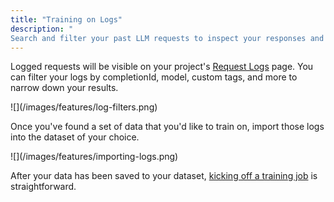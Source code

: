 ```yaml
---
title: "Training on Logs"
description: "
Search and filter your past LLM requests to inspect your responses and build a training dataset."
---
```


Logged requests will be visible on your project's [Request Logs](https://app.openpipe.ai/p/BRZFEx50Pf/request-logs?filterData=%7B%22shown%22%3Atrue%2C%22filters%22%3A%5B%7B%22id%22%3A%221706912835890%22%2C%22field%22%3A%22request%22%2C%22comparator%22%3A%22CONTAINS%22%2C%22value%22%3A%22You+are+an+expert%22%7D%2C%7B%22id%22%3A%221706912850914%22%2C%22field%22%3A%22response%22%2C%22comparator%22%3A%22NOT_CONTAINS%22%2C%22value%22%3A%22As+an+AI+language+model%22%7D%2C%7B%22id%22%3A%221706912861496%22%2C%22field%22%3A%22model%22%2C%22comparator%22%3A%22%3D%22%2C%22value%22%3A%22gpt-4-0613%22%7D%2C%7B%22id%22%3A%221706912870230%22%2C%22field%22%3A%22tags.prompt_id%22%2C%22comparator%22%3A%22CONTAINS%22%2C%22value%22%3A%22redaction%22%7D%5D%7D) page.
You can filter your logs by completionId, model, custom tags, and more to narrow down your results.

<Frame>![](/images/features/log-filters.png)</Frame>

Once you've found a set of data that you'd like to train on, import those logs into the dataset of your choice.

<Frame>![](/images/features/importing-logs.png)</Frame>

After your data has been saved to your dataset, [kicking off a training job](/features/fine-tuning) is straightforward.
